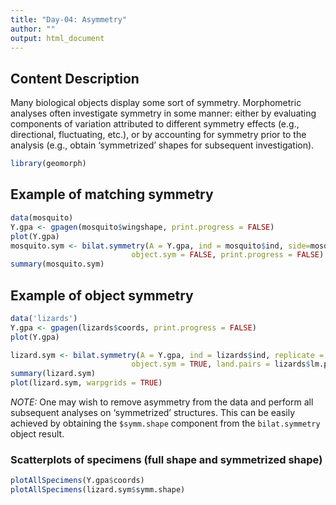 ---
title: "Day-04: Asymmetry"
author: ""
output: html_document
---

## **Content Description**

Many biological objects display some sort of symmetry. Morphometric analyses often investigate symmetry in some manner: either by evaluating components of variation attributed to different symmetry effects (e.g., directional, fluctuating, etc.), or by accounting for symmetry prior to the analysis (e.g., obtain 'symmetrized' shapes for subsequent investigation).

```{r eval=TRUE}
library(geomorph)
```

## **Example of matching symmetry**

```{r eval=TRUE}
data(mosquito)
Y.gpa <- gpagen(mosquito$wingshape, print.progress = FALSE)
plot(Y.gpa)
mosquito.sym <- bilat.symmetry(A = Y.gpa, ind = mosquito$ind, side=mosquito$side, 
                           object.sym = FALSE, print.progress = FALSE)
summary(mosquito.sym)
```

## **Example of object symmetry**

```{r eval=TRUE}
data('lizards')
Y.gpa <- gpagen(lizards$coords, print.progress = FALSE)
plot(Y.gpa)

lizard.sym <- bilat.symmetry(A = Y.gpa, ind = lizards$ind, replicate = lizards$rep,
                           object.sym = TRUE, land.pairs = lizards$lm.pairs, print.progress = FALSE)
summary(lizard.sym)
plot(lizard.sym, warpgrids = TRUE)
```

*NOTE:* One may wish to remove asymmetry from the data and perform all subsequent analyses on 'symmetrized' structures. This can be easily achieved by obtaining the `$symm.shape` component from the `bilat.symmetry` object result.

### Scatterplots of specimens (full shape and symmetrized shape)
```{r eval = TRUE}
plotAllSpecimens(Y.gpa$coords)
plotAllSpecimens(lizard.sym$symm.shape)
```
